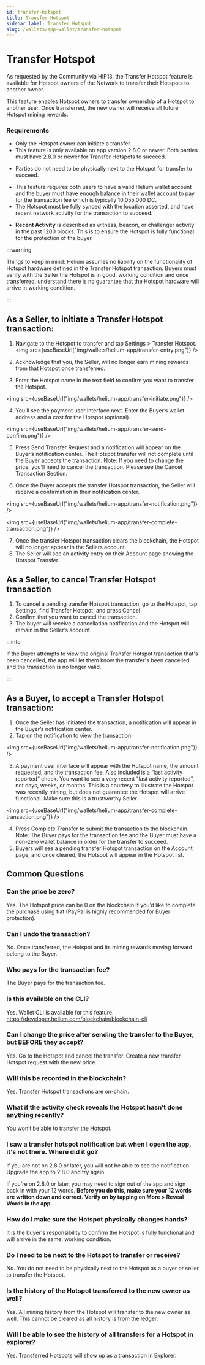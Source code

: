 ```yaml
---
id: transfer-hotspot
title: Transfer Hotspot
sidebar_label: Transfer Hotspot
slug: /wallets/app-wallet/transfer-hotspot
---
```




# Transfer Hotspot

As requested by the Community via HIP13, the Transfer Hotspot feature is
available for Hotspot owners of the Network to transfer their Hotspots to
another owner. 

This feature enables Hotspot owners to transfer ownership of a Hotspot to
another user. Once transferred, the new owner will receive all future Hotspot
mining rewards. 


### Requirements

- Only the Hotspot owner can initiate a transfer.
- This feature is only available on app version 2.8.0 or newer. Both parties
  must have 2.8.0 or newer for Transfer Hotspots to succeed. 
* Parties do not need
  to be physically next to the Hotspot for transfer to succeed.
- This feature requires both users to have a valid Helium wallet account and the
  buyer must have enough balance in their wallet account to pay for the
  transaction fee which is typically 10,055,000 DC.
- The Hotspot must be fully synced with the location asserted, and have recent
  network activity for the transaction to succeed.
* **Recent Activity** is described as witness, beacon, or challenger activity in the past 1200 blocks. This is to ensure the Hotspot is fully functional for the protection of the buyer.

:::warning

Things to keep in mind: Helium assumes no liability on the functionality of
Hotspot hardware defined in the Transfer Hotspot transaction. Buyers must verify
with the Seller the Hotspot is in good, working condition and once transferred,
understand there is no guarantee that the Hotspot hardware will arrive in
working condition.

:::

## As a Seller, to initiate a Transfer Hotspot transaction:

1. Navigate to the Hotspot to transfer and tap Settings > Transfer Hotspot.
<img src={useBaseUrl("img/wallets/helium-app/transfer-entry.png")} />

2. Acknowledge that you, the Seller, will no longer earn mining rewards from
   that Hotspot once transferred.
3. Enter the Hotspot name in the text field to confirm you want to transfer the
   Hotspot.

<img src={useBaseUrl("img/wallets/helium-app/transfer-initiate.png")} />


4. You’ll see the payment user interface next. Enter the Buyer’s wallet address
   and a cost for the Hotspot (optional).

<img src={useBaseUrl("img/wallets/helium-app/transfer-send-confirm.png")} />

5. Press Send Transfer Request and a notification will appear on the Buyer’s
   notification center. The Hotspot transfer will not complete until the Buyer
   accepts the transaction. Note: If you need to change the price, you’ll need
   to cancel the transaction. Please see the Cancel Transaction Section.


6. Once the Buyer accepts the transfer Hotspot transaction, the Seller will
   receive a confirmation in their notification center.


<img src={useBaseUrl("img/wallets/helium-app/transfer-notification.png")} />


<img src={useBaseUrl("img/wallets/helium-app/transfer-complete-transaction.png")} />

7. Once the transfer Hotspot transaction clears the blockchain, the Hotspot will
   no longer appear in the Sellers account.
8. The Seller will see an activity entry on their Account page showing the
   Hotspot Transfer.

## As a Seller, to cancel Transfer Hotspot transaction

1. To cancel a pending transfer Hotspot transaction, go to the Hotspot, tap
   Settings, find Transfer Hotspot, and press Cancel
2. Confirm that you want to cancel the transaction.
3. The buyer will receive a cancellation notification and the Hotspot will
   remain in the Seller’s account.

:::info

If the Buyer attempts to view the original Transfer Hotspot transaction that's
been cancelled, the app will let them know the transfer's been cancelled and the
transaction is no longer valid.

:::

## As a Buyer, to accept a Transfer Hotspot transaction:

1. Once the Seller has initiated the transaction, a notification will appear in
   the Buyer’s notification center.
2. Tap on the notification to view the transaction.


<img src={useBaseUrl("img/wallets/helium-app/transfer-notification.png")} />

3. A payment user interface will appear with the Hotspot name, the amount
   requested, and the transaction fee. Also included is a “last activity
   reported” check. You want to see a very recent "last activity reported", not
   days, weeks, or months. This is a courtesy to illustrate the Hotspot was
   recently mining, but does not guarantee the Hotspot will arrive functional.
   Make sure this is a trustworthy Seller.


<img src={useBaseUrl("img/wallets/helium-app/transfer-complete-transaction.png")} />

4. Press Complete Transfer to submit the transaction to the blockchain. Note:
   The Buyer pays for the transaction fee and the Buyer must have a non-zero
   wallet balance in order for the transfer to succeed.
5. Buyers will see a pending transfer Hotspot transaction on the Account page,
   and once cleared, the Hotspot will appear in the Hotspot list.

## Common Questions

### Can the price be zero?

Yes. The Hotspot price can be 0 on the blockchain if you’d like to complete the
purchase using fiat (PayPal is highly recommended for Buyer protection).

### Can I undo the transaction?

No. Once transferred, the Hotspot and its mining rewards moving forward belong
to the Buyer.

### Who pays for the transaction fee?

The Buyer pays for the transaction fee.

### Is this available on the CLI?

Yes. Wallet CLI is available for this feature.
https://developer.helium.com/blockchain/blockchain-cli

### Can I change the price after sending the transfer to the Buyer, but BEFORE they accept?

Yes. Go to the Hotspot and cancel the transfer. Create a new transfer Hotspot
request with the new price.

### Will this be recorded in the blockchain?

Yes. Transfer Hotspot transactions are on-chain.

### What if the activity check reveals the Hotspot hasn’t done anything recently?

You won’t be able to transfer the Hotspot.

### I saw a transfer hotspot notification but when I open the app, it's not there. Where did it go?

If you are not on 2.8.0 or later, you will not be able to see the notification.
Upgrade the app to 2.8.0 and try again.

If you're on 2.8.0 or later, you may need to sign out of the app and sign back in with your 12 words.
**Before you do this, make sure your 12 words are written down and correct. Verify on by tapping on More > Reveal Words in the app.**

### How do I make sure the Hotspot physically changes hands?

It is the buyer's responsibility to confirm the Hotspot is fully functional and
will arrive in the same, working condition.

### Do I need to be next to the Hotspot to transfer or receive?

No. You do not need to be physically next to the Hotspot as a buyer or seller to
transfer the Hotspot.

### Is the history of the Hotspot transferred to the new owner as well?

Yes. All mining history from the Hotspot will transfer to the new owner as well.
This cannot be cleared as all history is from the ledger.

### Will I be able to see the history of all transfers for a Hotspot in explorer?

Yes. Transferred Hotspots will show up as a transaction in Explorer.
